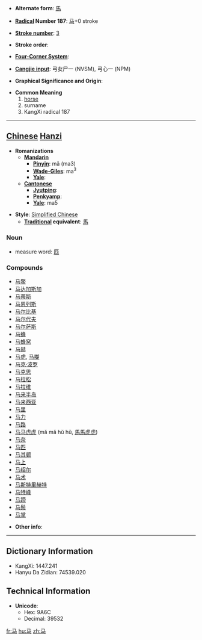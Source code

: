 * '''Alternate form''': [[馬]]

* '''[[Wiktionary:Chinese radical index| Radical]] Number 187''': [[Wiktionary:Chinese radical index 马|马]]+0 stroke

* '''[[Wiktionary:Chinese total strokes index|Stroke number]]''': [[Wiktionary:Chinese total strokes index 3|3]]

* '''Stroke order''': 

* '''[[Wiktionary:Chinese four corner index|Four-Corner System]]''': 

* '''[[Wiktionary:Chinese Cangjie index|Cangjie input]]''': 弓女尸一 (NVSM), 弓心一 (NPM)

* '''Graphical Significance and Origin''': 

* '''Common Meaning'''
*#[[horse]]
*# surname
*# KangXi radical 187


----

== [[Chinese]] [[Hanzi]] ==

* '''Romanizations'''
** '''[[Mandarin]]'''
*** '''[[Pinyin]]''': mǎ (ma3)
*** '''[[Wade-Giles]]''': ma<sup>3</sup>
*** '''[[Yale]]''': 
** '''[[Cantonese]]'''
*** '''[[Jyutping]]''':
*** '''[[Penkyamp]]''': 
*** '''[[Yale]]''': ma5

* '''Style''': [[Simplified Chinese]] 
** '''[[Traditional Chinese|Traditional]] equivalent''': [[馬]]

===Noun===
*measure word: [[匹]]

===Compounds===
*[[马鳖]]
*[[马达加斯加]]
*[[马蒂斯]]
*[[马恩列斯]]
*[[马尔比基]]
*[[马尔代夫]]
*[[马尔萨斯]]
*[[马蜂]]
*[[马蜂窝]]
*[[马赫]]
*[[马虎]], [[马糊]]
*[[马克·波罗]]
*[[马克思]]
*[[马拉松]]
*[[马拉维]]
*[[马来半岛]]
*[[马来西亚]]
*[[马里]]
*[[马力]]
*[[马路]]
*[[马马虎虎]] (mǎ mǎ hǔ hǔ, [[馬馬虎虎]])
*[[马奈]]
*[[马匹]]
*[[马其顿]]
*[[马上]]
*[[马绍尔]]
*[[马术]]
*[[马斯特里赫特]]
*[[马特峰]]
*[[马蹄]]
*[[马鬃]]
*[[马掌]]

* '''Other info''': 

----

== Dictionary Information ==

* KangXi: 1447.241
* Hanyu Da Zidian: 74539.020

== Technical Information ==

* '''Unicode''':
** Hex: 9A6C
** Decimal: 39532

[[fr:马]]
[[hu:马]]
[[zh:马]]